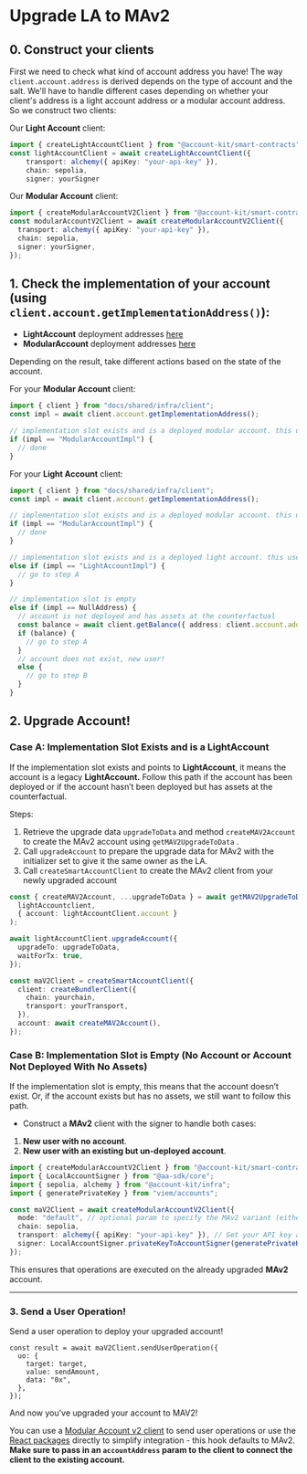 # Upgrade LA to MAv2

## **0. Construct your clients**

First we need to check what kind of account address you have! The way `client.account.address` is derived depends on the type of account and the salt. We'll have to handle different cases depending on whether your client's
address is a light account address or a modular account address. So we construct two clients:

Our **Light Account** client:

```ts
import { createLightAccountClient } from "@account-kit/smart-contracts";
const lightAccountClient = await createLightAccountClient({
    transport: alchemy({ apiKey: "your-api-key" }),
    chain: sepolia,
    signer: yourSigner
```

Our **Modular Account** client:

```ts
import { createModularAccountV2Client } from "@account-kit/smart-contracts";
const modularAccountV2Client = await createModularAccountV2Client({
  transport: alchemy({ apiKey: "your-api-key" }),
  chain: sepolia,
  signer: yourSigner,
});
```

## **1. Check the implementation of your account (using `client.account.getImplementationAddress()`):**

- **LightAccount** deployment addresses [here](https://github.com/alchemyplatform/light-account/tree/v2.0.0/deployments)
- **ModularAccount** deployment addresses [here](https://github.com/alchemyplatform/modular-account/tree/develop/deployments)

Depending on the result, take different actions based on the state of the account.

For your **Modular Account** client:

```ts
import { client } from "docs/shared/infra/client";
const impl = await client.account.getImplementationAddress();

// implementation slot exists and is a deployed modular account. this user has a modular account at the modular account counterfactual address. no work needs to be done.
if (impl == "ModularAccountImpl") {
  // done
}
```

For your **Light Account** client:

```ts
import { client } from "docs/shared/infra/client";
const impl = await client.account.getImplementationAddress();

// implementation slot exists and is a deployed modular account. this user has a modular account at the light account address. no need to upgrade.
if (impl == "ModularAccountImpl") {
  // done
}

// implementation slot exists and is a deployed light account. this user has a light account at the light account address. we need to initiate an upgrade for the user.
else if (impl == "LightAccountImpl") {
  // go to step A
}

// implementation slot is empty
else if (impl == NullAddress) {
  // account is not deployed and has assets at the counterfactual
  const balance = await client.getBalance({ address: client.account.address });
  if (balance) {
    // go to step A
  }
  // account does not exist, new user!
  else {
    // go to step B
  }
}
```

## **2. Upgrade Account!**

### **Case A: Implementation Slot Exists and is a LightAccount**

If the implementation slot exists and points to **LightAccount**, it means the account is a legacy **LightAccount.** Follow this path if the account has been deployed or if the account hasn’t been deployed but has assets at the counterfactual.

Steps:

1. Retrieve the upgrade data `upgradeToData` and method `createMAV2Account` to create the MAv2 account using `getMAV2UpgradeToData` .
2. Call `upgradeAccount` to prepare the upgrade data for MAv2 with the initializer set to give it the same owner as the LA.
3. Call `createSmartAccountClient` to create the MAv2 client from your newly upgraded account

```ts
const { createMAV2Account, ...upgradeToData } = await getMAV2UpgradeToData(
  lightAccountclient,
  { account: lightAccountClient.account }
);

await lightAccountClient.upgradeAccount({
  upgradeTo: upgradeToData,
  waitForTx: true,
});

const maV2Client = createSmartAccountClient({
  client: createBundlerClient({
    chain: yourchain,
    transport: yourTransport,
  }),
  account: await createMAV2Account(),
});
```

### **Case B: Implementation Slot is Empty (No Account or Account Not Deployed With No Assets)**

If the implementation slot is empty, this means that the account doesn’t exist. Or, if the account exists but has no assets, we still want to follow this path.

- Construct a **MAv2** client with the signer to handle both cases:

1. **New user with no account**.
2. **New user with an existing but un-deployed account**.

```ts twoslash [modular-account-v2.ts]
import { createModularAccountV2Client } from "@account-kit/smart-contracts";
import { LocalAccountSigner } from "@aa-sdk/core";
import { sepolia, alchemy } from "@account-kit/infra";
import { generatePrivateKey } from "viem/accounts";

const maV2Client = await createModularAccountV2Client({
  mode: "default", // optional param to specify the MAv2 variant (either "default" or "7702")
  chain: sepolia,
  transport: alchemy({ apiKey: "your-api-key" }), // Get your API key at https://dashboard.alchemy.com/apps or http("RPC_URL") for non-alchemy infra
  signer: LocalAccountSigner.privateKeyToAccountSigner(generatePrivateKey()),
});
```

This ensures that operations are executed on the already upgraded **MAv2** account.

---

### **3. Send a User Operation!**

Send a user operation to deploy your upgraded account!

```tsx
const result = await maV2Client.sendUserOperation({
  uo: {
    target: target,
    value: sendAmount,
    data: "0x",
  },
});
```

And now you’ve upgraded your account to MAV2!

You can use a [Modular Account v2 client](/wallets/smart-contracts/modular-account-v2/getting-started#creating-a-modular-account-v2-client) to send user operations or use the [React packages](/wallets/react/how-to-set-up-smart-account-client#usage) directly to simplify integration - this hook defaults to MAv2. **Make sure to pass in an `accountAddress` param to the client to connect the client to the existing account.**
